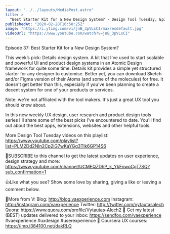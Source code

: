 ```yaml
---
layout: "../../layouts/MediaPost.astro"
title: >
  "Best Starter Kit for a New Design System? - Design Tool Tuesday, Ep37"
publishedAt: "2020-02-28T16:50:25Z"
image: "https://i.ytimg.com/vi/jnB_3pVLsCI/maxresdefault.jpg"
videoUrl: "https://www.youtube.com/watch?v=jnB_3pVLsCI"
---
```


Episode 37: Best Starter Kit for a New Design System?

This week’s pick: Details design system. A kit that I've used to start scalable and powerful UI and product design systems in an Atomic Design framework for quite some time. Details kit provides a simple yet structured starter for any designer to customise. Better yet, you can download Sketch and/or Figma version of their Atoms (and some of the molecules) for free. It doesn't get better than this, especially if you've been planning to create a decent system for one of your products or services.

Note: we're not affiliated with the tool makers. It's just a great UX tool you should know about.

In this new weekly UX design, user research and product design tools series I'll share some of the best picks I've encountered to date. You'll find out about the best apps, extensions, websites and other helpful tools.

More Design Tool Tuesday videos on this playlist: https://www.youtube.com/playlist?list=PLM2Dd2NIn2Cp2lG7wKaYGg3TIk6GP14S6

🙌SUBSCRIBE to this channel to get the latest updates on user experience, design strategy and more: https://www.youtube.com/channel/UCMEQZDhP_k_YkFnwoCgT7SQ?sub_confirmation=1

👍Like what you see? Show some love by sharing, giving a like or leaving a comment below.

👨More from V:
Blog: http://blog.vaexperience.com
Instagram: http://instagram.com/vaexperience
Twitter: http://twitter.com/vytautasalech
Quora: https://www.quora.com/profile/Vytautas-Alech2 📩 Get my latest (BEST) updates delivered to your inbox: https://sendfox.com/vaexperience
#vaexperience #uxdesign #userexperience 🎒 Coursera UX courses: https://imp.i384100.net/dakRLQ
